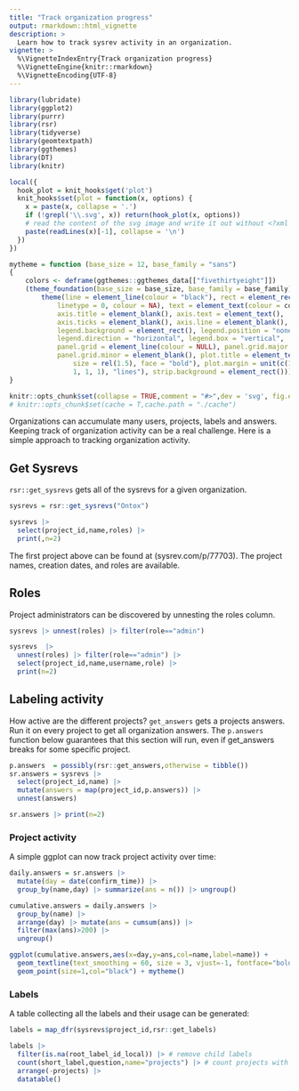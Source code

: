 ```yaml
---
title: "Track organization progress"
output: rmarkdown::html_vignette
description: >
  Learn how to track sysrev activity in an organization.
vignette: >
  %\VignetteIndexEntry{Track organization progress}
  %\VignetteEngine{knitr::rmarkdown}
  %\VignetteEncoding{UTF-8}
---
```


```r
library(lubridate)
library(ggplot2)
library(purrr)
library(rsr)
library(tidyverse)
library(geomtextpath)
library(ggthemes)
library(DT)
library(knitr)

local({
  hook_plot = knit_hooks$get('plot')
  knit_hooks$set(plot = function(x, options) {
    x = paste(x, collapse = '.')
    if (!grepl('\\.svg', x)) return(hook_plot(x, options))
    # read the content of the svg image and write it out without <?xml ... ?>
    paste(readLines(x)[-1], collapse = '\n')
  })
})

mytheme = function (base_size = 12, base_family = "sans") 
{
    colors <- deframe(ggthemes::ggthemes_data[["fivethirtyeight"]])
    (theme_foundation(base_size = base_size, base_family = base_family) + 
        theme(line = element_line(colour = "black"), rect = element_rect(fill = colors["white"], 
            linetype = 0, colour = NA), text = element_text(colour = colors["Dark Gray"]), 
            axis.title = element_blank(), axis.text = element_text(), 
            axis.ticks = element_blank(), axis.line = element_blank(), 
            legend.background = element_rect(), legend.position = "none", 
            legend.direction = "horizontal", legend.box = "vertical", 
            panel.grid = element_line(colour = NULL), panel.grid.major = element_line(colour = colors["Medium Gray"]), 
            panel.grid.minor = element_blank(), plot.title = element_text(hjust = 0, 
                size = rel(1.5), face = "bold"), plot.margin = unit(c(1, 
                1, 1, 1), "lines"), strip.background = element_rect()))
}

knitr::opts_chunk$set(collapse = TRUE,comment = "#>",dev = 'svg', fig.ext=".svg", warning = F, message = F) 
# knitr::opts_chunk$set(cache = T,cache.path = "./cache")
```

Organizations can accumulate many users, projects, labels and answers. Keeping track of organization activity can be a real challenge. Here is a simple approach to tracking organization activity.

## Get Sysrevs
`rsr::get_sysrevs` gets all of the sysrevs for a given organization.

```r
sysrevs = rsr::get_sysrevs("Ontox")
```
```r
sysrevs |> 
  select(project_id,name,roles) |> 
  print(,n=2)
```

The first project above can be found at (sysrev.com/p/77703). The project names, creation dates, and roles are available. 

## Roles
Project administrators can be discovered by unnesting the roles column. 

```r
sysrevs |> unnest(roles) |> filter(role=="admin")
```

```r
sysrevs  |> 
  unnest(roles) |> filter(role=="admin") |> 
  select(project_id,name,username,role) |> 
  print(n=2)
```

## Labeling activity
How active are the different projects? `get_answers` gets a projects answers. Run it on every project to get all organization answers. The `p.answers` function below guarantees that this section will run, even if get_answers breaks for some specific project. 

```r
p.answers  = possibly(rsr::get_answers,otherwise = tibble())
sr.answers = sysrevs |> 
  select(project_id,name) |> 
  mutate(answers = map(project_id,p.answers)) |> 
  unnest(answers)
```

```r
sr.answers |> print(n=2)
```

### Project activity
A simple ggplot can now track project activity over time:

```r
daily.answers = sr.answers |> 
  mutate(day = date(confirm_time)) |> 
  group_by(name,day) |> summarize(ans = n()) |> ungroup()

cumulative.answers = daily.answers |> 
  group_by(name) |> 
  arrange(day) |> mutate(ans = cumsum(ans)) |>
  filter(max(ans)>200) |> 
  ungroup()

ggplot(cumulative.answers,aes(x=day,y=ans,col=name,label=name)) + 
  geom_textline(text_smoothing = 60, size = 3, vjust=-1, fontface="bold") +
  geom_point(size=1,col="black") + mytheme()
```

### Labels

A table collecting all the labels and their usage can be generated:

```r
labels = map_dfr(sysrevs$project_id,rsr::get_labels)
```

```r
labels |> 
  filter(is.na(root_label_id_local)) |> # remove child labels
  count(short_label,question,name="projects") |> # count projects with label
  arrange(-projects) |> 
  datatable()
```

